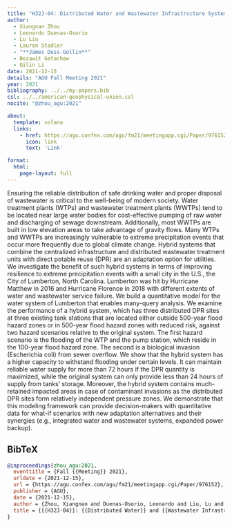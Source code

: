 ```yaml
---
title: "H32J-04: Distributed Water and Wastewater Infrastructure System for Climate Change Adaption: A Case Study in the City of Lumberton, NC"
author:
  - Xiangnan Zhou
  - Leonardo Duenas-Osorio
  - Lu Liu
  - Lauren Stadler
  - "**James Doss-Gollin**"
  - Bezawit Getachew
  - Qilin Li
date: 2021-12-15
details: "AGU Fall Meeting 2021"
year: 2021
bibliography: ../../my-papers.bib
csl: ../../american-geophysical-union.csl
nocite: "@zhou_agu:2021"

about:
  template: solana
  links:
    - href: https://agu.confex.com/agu/fm21/meetingapp.cgi/Paper/976152
      icon: link
      text: 'Link'

format:
  html:
    page-layout: full
---
```


Ensuring the reliable distribution of safe drinking water and proper disposal of wastewater is critical to the well-being of modern society. Water treatment plants (WTPs) and wastewater treatment plants (WWTPs) tend to be located near large water bodies for cost-effective pumping of raw water and discharging of sewage downstream. Additionally, most WWTPs are built in low elevation areas to take advantage of gravity flows. Many WTPs and WWTPs are increasingly vulnerable to extreme precipitation events that occur more frequently due to global climate change. Hybrid systems that combine the centralized infrastructure and distributed wastewater treatment units with direct potable reuse (DPR) are an adaptation option for utilities. We investigate the benefit of such hybrid systems in terms of improving resilience to extreme precipitation events with a small city in the U.S., the City of Lumberton, North Carolina. Lumberton was hit by Hurricane Matthew in 2016 and Hurricane Florence in 2018 with different extents of water and wastewater service failure. We build a quantitative model for the water system of Lumberton that enables many-query analysis. We examine the performance of a hybrid system, which has three distributed DPR sites at three existing tank stations that are located either outside 500-year flood hazard zones or in 500-year flood hazard zones with reduced risk, against two hazard scenarios relative to the original system. The first hazard scenario is the flooding of the WTP and the pump station, which reside in the 100-year flood hazard zone. The second is a biological invasion (Escherichia coli) from sewer overflow. We show that the hybrid system has a higher capacity to withstand flooding under certain levels. It can maintain reliable water supply for more than 72 hours if the DPR quantity is maximized, while the original system can only provide less than 24 hours of supply from tanks’ storage. Moreover, the hybrid system contains much-retained impacted areas in case of contaminant invasions as the distributed DPR sites form relatively independent pressure zones. We demonstrate that this modeling framework can provide decision-makers with quantitative data for what-if scenarios with new adaptation alternatives and their synergies (e.g., integrated water and wastewater systems, expanded power backup).

## BibTeX

```bibtex
@inproceedings{zhou_agu:2021,
  eventtitle = {Fall {{Meeting}} 2021},
  urldate = {2021-12-15},
  url = {https://agu.confex.com/agu/fm21/meetingapp.cgi/Paper/976152},
  publisher = {AGU},
  date = {2021-12-15},
  author = {Zhou, Xiangnan and Duenas-Osorio, Leonardo and Liu, Lu and Stadler, Lauren and Doss-Gollin, James and Getachew, Bezawit and Li, Qilin},
  title = {{{H32J-04}}: {{Distributed Water}} and {{Wastewater Infrastructure System}} for {{Climate Change Adaption}}: {{A Case Study}} in the {{City}} of {{Lumberton}}, {{NC}}},
}
```